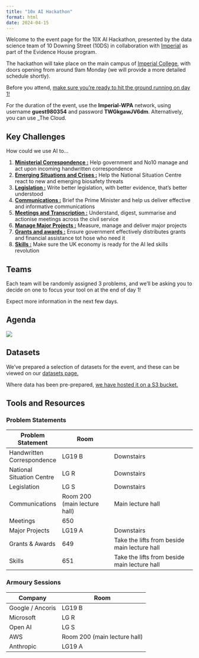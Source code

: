 ```yaml
---
title: "10x AI Hackathon"
format: html
date: 2024-04-15
---
```


Welcome to the event page for the 10X AI Hackathon, presented by the data science team of 10 Downing Street (10DS) in collaboration with [Imperial](https://www.imperial.ac.uk/) as part of the Evidence House program.

The hackathon will take place on the main campus of [Imperial College](https://maps.app.goo.gl/hmZz6u5vcx6X858k8), with doors opening from around 9am Monday (we will provide a more detailed schedule shortly).

Before you attend, [make sure you're ready to hit the ground running on day 1!](getting-ready.qmd)

For the duration of the event, use the **Imperial-WPA** network, using username **guest980354** and password **TWGkgawJV6dm**.  Alternatively, you can use _The Cloud.

## Key Challenges
How could we use AI to...

1. [**Ministerial Correspondence :**](challenges/correspondence/correspondence.qmd) Help government and No10 manage and act upon incoming handwritten correspondence
2. [**Emerging Situations and Crises :**](challenges/situations/situations.qmd) Help the National Situation Centre react to new and emerging biosafety threats
3. [**Legislation :**](challenges/legislation/legislation.qmd) Write better legislation, with better evidence, that's better understood
4. [**Communications :**](challenges/communications/communications.qmd)  Brief the Prime Minister and help us deliver effective and informative communications
5. [**Meetings and Transcription :**](challenges/meetings/meetings.qmd)  Understand, digest, summarise and actionise meetings across the civil service
6. [**Manage Major Projects :**](challenges/projects/projects.qmd)  Measure, manage and deliver major projects
7. [**Grants and awards :**](challenges/grants/grants.qmd)  Ensure government effectively distributes grants and financial assistance tot hose who need it
8. [**Skills :**](challenges/skills/skills.qmd)  Make sure the UK economy is ready for the AI led skills revolution

## Teams
Each team will be randomly assigned 3 problems, and we'll be asking you to decide on one to focus your tool on at the end of day 1!

Expect more information in the next few days.

## Agenda

![](schedule.png){width=100vw}

## Datasets
We've prepared a selection of datasets for the event, and these can be viewed on our [datasets page.](data.qmd)

Where data has been pre-prepared, [we have hosted it on a S3 bucket.](data_guide.qmd)

## Tools and Resources 
### Problem Statements

| Problem Statement          | Room                         |                                              |
| -------------------------- | ---------------------------- | -------------------------------------------- |
| Handwritten Correspondence | LG19 B                       | Downstairs                                   |
| National Situation Centre  | LG R                         | Downstairs                                   |
| Legislation                | LG S                         | Downstairs                                   |
| Communications             | Room 200 (main lecture hall) | Main lecture hall                            |
| Meetings                   | 650                          |                                              |
| Major Projects             | LG19 A                       | Downstairs                                   |
| Grants & Awards            | 649                          | Take the lifts from beside main lecture hall |
| Skills                     | 651                          | Take the lifts from beside main lecture hall |

### Armoury Sessions

| Company          | Room                         |
| ---------------- | ---------------------------- |
| Google / Ancoris | LG19 B                       |
| Microsoft        | LG R                         |
| Open AI          | LG S                         |
| AWS              | Room 200 (main lecture hall) |
| Anthropic        | LG19 A                       |
